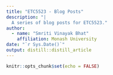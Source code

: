 ```yaml
---
title: "ETC5523 - Blog Posts"
description: "|
  A series of blog posts for ETC5523."
author:
  - name: "Smriti Vinayak Bhat"
    affiliation: Monash University
date: "`r Sys.Date()`"
output: distill::distill_article
---
```


```r
knitr::opts_chunk$set(echo = FALSE)
```








